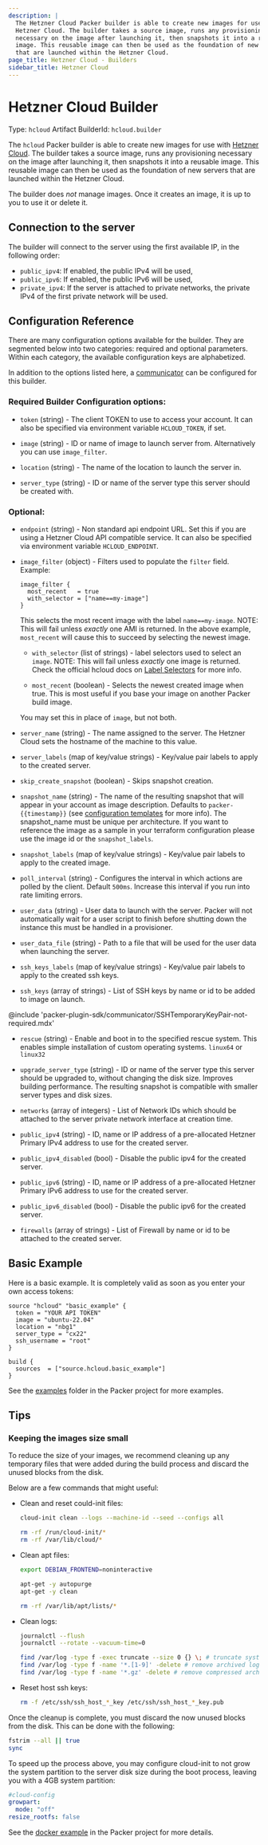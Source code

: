 ```yaml
---
description: |
  The Hetzner Cloud Packer builder is able to create new images for use with the
  Hetzner Cloud. The builder takes a source image, runs any provisioning
  necessary on the image after launching it, then snapshots it into a reusable
  image. This reusable image can then be used as the foundation of new servers
  that are launched within the Hetzner Cloud.
page_title: Hetzner Cloud - Builders
sidebar_title: Hetzner Cloud
---
```


# Hetzner Cloud Builder

Type: `hcloud`
Artifact BuilderId: `hcloud.builder`

The `hcloud` Packer builder is able to create new images for use with [Hetzner
Cloud](https://www.hetzner.com/cloud/). The builder takes a source image, runs any
provisioning necessary on the image after launching it, then snapshots it into
a reusable image. This reusable image can then be used as the foundation of new
servers that are launched within the Hetzner Cloud.

The builder does _not_ manage images. Once it creates an image, it is up to you
to use it or delete it.

## Connection to the server

The builder will connect to the server using the first available IP, in the following order:

- `public_ipv4`: If enabled, the public IPv4 will be used,
- `public_ipv6`: If enabled, the public IPv6 will be used,
- `private_ipv4`: If the server is attached to private networks, the private IPv4 of the
  first private network will be used.

## Configuration Reference

There are many configuration options available for the builder. They are
segmented below into two categories: required and optional parameters. Within
each category, the available configuration keys are alphabetized.

In addition to the options listed here, a
[communicator](/packer/docs/templates/legacy_json_templates/communicator) can be configured for this
builder.

### Required Builder Configuration options:

- `token` (string) - The client TOKEN to use to access your account. It can
  also be specified via environment variable `HCLOUD_TOKEN`, if set.

- `image` (string) - ID or name of image to launch server from. Alternatively
  you can use `image_filter`.

- `location` (string) - The name of the location to launch the server in.

- `server_type` (string) - ID or name of the server type this server should
  be created with.

### Optional:

- `endpoint` (string) - Non standard api endpoint URL. Set this if you are
  using a Hetzner Cloud API compatible service. It can also be specified via
  environment variable `HCLOUD_ENDPOINT`.

- `image_filter` (object) - Filters used to populate the `filter`
  field. Example:

  ```hcl
  image_filter {
    most_recent   = true
    with_selector = ["name==my-image"]
  }
  ```

  This selects the most recent image with the label `name==my-image`. NOTE:
  This will fail unless _exactly_ one AMI is returned. In the above example,
  `most_recent` will cause this to succeed by selecting the newest image.

  - `with_selector` (list of strings) - label selectors used to select an
    `image`. NOTE: This will fail unless _exactly_ one image is returned.
    Check the official hcloud docs on
    [Label Selectors](https://docs.hetzner.cloud/reference/cloud#label-selector)
    for more info.

  - `most_recent` (boolean) - Selects the newest created image when true.
    This is most useful if you base your image on another Packer build image.

  You may set this in place of `image`, but not both.

- `server_name` (string) - The name assigned to the server. The Hetzner Cloud
  sets the hostname of the machine to this value.

- `server_labels` (map of key/value strings) - Key/value pair labels to
  apply to the created server.

- `skip_create_snapshot` (boolean) - Skips snapshot creation.

- `snapshot_name` (string) - The name of the resulting snapshot that will
  appear in your account as image description. Defaults to `packer-{{timestamp}}` (see
  [configuration templates](/packer/docs/templates/legacy_json_templates/engine) for more info).
  The snapshot_name must be unique per architecture.
  If you want to reference the image as a sample in your terraform configuration please use the image id or the `snapshot_labels`.

- `snapshot_labels` (map of key/value strings) - Key/value pair labels to
  apply to the created image.

- `poll_interval` (string) - Configures the interval in which actions are
  polled by the client. Default `500ms`. Increase this interval if you run
  into rate limiting errors.

- `user_data` (string) - User data to launch with the server. Packer will not
  automatically wait for a user script to finish before shutting down the
  instance this must be handled in a provisioner.

- `user_data_file` (string) - Path to a file that will be used for the user
  data when launching the server.

- `ssh_keys_labels` (map of key/value strings) - Key/value pair labels to
  apply to the created ssh keys.

- `ssh_keys` (array of strings) - List of SSH keys by name or id to be added
  to image on launch.

@include 'packer-plugin-sdk/communicator/SSHTemporaryKeyPair-not-required.mdx'

- `rescue` (string) - Enable and boot in to the specified rescue system. This
  enables simple installation of custom operating systems. `linux64` or `linux32`

- `upgrade_server_type` (string) - ID or name of the server type this server should
  be upgraded to, without changing the disk size. Improves building performance.
  The resulting snapshot is compatible with smaller server types and disk sizes.

- `networks` (array of integers) - List of Network IDs which should be
  attached to the server private network interface at creation time.

- `public_ipv4` (string) - ID, name or IP address of a pre-allocated Hetzner
  Primary IPv4 address to use for the created server.

- `public_ipv4_disabled` (bool) - Disable the public ipv4 for the created server.

- `public_ipv6` (string) - ID, name or IP address of a pre-allocated Hetzner
  Primary IPv6 address to use for the created server.

- `public_ipv6_disabled` (bool) - Disable the public ipv6 for the created server.

- `firewalls` (array of strings) - List of Firewall by name or id to be attached
  to the created server.

## Basic Example

Here is a basic example. It is completely valid as soon as you enter your own
access tokens:

```hcl
source "hcloud" "basic_example" {
  token = "YOUR API TOKEN"
  image = "ubuntu-22.04"
  location = "nbg1"
  server_type = "cx22"
  ssh_username = "root"
}

build {
  sources  = ["source.hcloud.basic_example"]
}
```

See the [examples](https://github.com/hetznercloud/packer-plugin-hcloud/tree/main/example) folder in the Packer project for more examples.

## Tips

### Keeping the images size small

To reduce the size of your images, we recommend cleaning up any temporary files that
were added during the build process and discard the unused blocks from the disk.

Below are a few commands that might useful:

- Clean and reset could-init files:

  ```bash
  cloud-init clean --logs --machine-id --seed --configs all

  rm -rf /run/cloud-init/*
  rm -rf /var/lib/cloud/*
  ```

- Clean apt files:

  ```bash
  export DEBIAN_FRONTEND=noninteractive

  apt-get -y autopurge
  apt-get -y clean

  rm -rf /var/lib/apt/lists/*
  ```

- Clean logs:

  ```bash
  journalctl --flush
  journalctl --rotate --vacuum-time=0

  find /var/log -type f -exec truncate --size 0 {} \; # truncate system logs
  find /var/log -type f -name '*.[1-9]' -delete # remove archived logs
  find /var/log -type f -name '*.gz' -delete # remove compressed archived logs
  ```

- Reset host ssh keys:

  ```bash
  rm -f /etc/ssh/ssh_host_*_key /etc/ssh/ssh_host_*_key.pub
  ```

Once the cleanup is complete, you must discard the now unused blocks from the disk. This can be done with the following:

```bash
fstrim --all || true
sync
```

To speed up the process above, you may configure cloud-init to not grow the system partition to the server disk size during the boot process, leaving you with a 4GB system partition:

```yaml
#cloud-config
growpart:
  mode: "off"
resize_rootfs: false
```

See the [docker example](https://github.com/hetznercloud/packer-plugin-hcloud/tree/main/example/docker) in the Packer project for more details.
